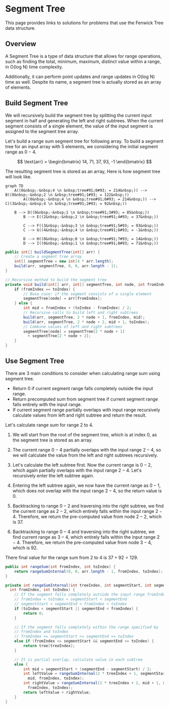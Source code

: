 
# Segment Tree

This page provides links to solutions for problems that use the Fenwick Tree data structure.

## Overview

A Segment Tree is a type of data structure that allows for range operations, such as finding the total, minimum, maximum, distinct value within a range, in $\text{O(log N)}$ time complexity.

Additionally, it can perform point updates and range updates in $\text{O(log N)}$ time as well. Despite its name, a segment tree is actually stored as an array of elements.

## Build Segment Tree

We will recursively build the segment tree by splitting the current input segment in half and generating the left and right subtrees. When the current segment consists of a single element, the value of the input segment is assigned to the segment tree array.

Let's build a range sum segment tree for following array. To build a segment tree for an input array with $5$ elements, we considering the initial segment range as $0−4$. 


$$
\text{arr} = \begin{bmatrix}
14, 71, 37, 93, -1
\end{bmatrix}
$$

The resulting segment tree is stored as an array, Here is how segment tree will look like.

<div style={{textAlign:"center"}}>

```mermaid
graph TD
    A((0&nbsp;-&nbsp;4 \n &nbsp;tree#91;0#93; = 214&nbsp;)) --> B((0&nbsp;-&nbsp;2 \n &nbsp;tree#91;1#93; = 122&nbsp;))
		A((0&nbsp;-&nbsp;4 \n &nbsp;tree#91;0#93; = 214&nbsp;)) --> C((3&nbsp;-&nbsp;4 \n &nbsp;tree#91;2#93; = 92&nbsp;))
    
    B --> D((0&nbsp;-&nbsp;1 \n &nbsp;tree#91;3#93; = 85&nbsp;))
		B --> E((2&nbsp;-&nbsp;2 \n &nbsp;tree#91;4#93; = 37&nbsp;))

		C --> F((3&nbsp;-&nbsp;3 \n &nbsp;tree#91;5#93; = 93&nbsp;))
		C --> G((4&nbsp;-&nbsp;4 \n &nbsp;tree#91;6#93; = -1&nbsp;))

		D --> H((0&nbsp;-&nbsp;0 \n &nbsp;tree#91;7#93; = 14&nbsp;))
		D --> I((0&nbsp;-&nbsp;1 \n &nbsp;tree#91;8#93; = 71&nbsp;))
```

</div>

<Tabs>
  <TabItem value="Java" label="Java" default>

```java
public int[] buildSegmentTree(int[] arr) {
    // Create a segment tree array
    int[] segmentTree = new int[4 * arr.length];
    build(arr, segmentTree, 0, 0, arr.length - 1);
}

// Recursive method to build the segment tree
private void build(int[] arr, int[] segmentTree, int node, int fromIndex, int toIndex) {
    if (fromIndex == toIndex) {
        // Base case: if the segment consists of a single element
        segmentTree[node] = arr[fromIndex];
    } else {
        int mid = fromIndex + (toIndex - fromIndex) / 2;
        // Recursive calls to build left and right subtrees
        build(arr, segmentTree, 2 * node + 1, fromIndex, mid);
        build(arr, segmentTree, 2 * node + 2, mid + 1, toIndex);
        // Combine values of left and right subtrees
        segmentTree[node] = segmentTree[2 * node + 1] 
          + segmentTree[2 * node + 2];
    }
}
```
</TabItem>
</Tabs>


## Use Segment Tree

There are $3$ main conditions to consider when calculating range sum using segment tree.

- Return $0$ if current segment range falls completely outside the input range.
- Return precomputed sum from segment tree if current segment range falls entirely with the input range. 
- If current segment range partially overlaps with input range recursively calculate values from left and right subtree and return the result.


Let's calculate range sum for range $2$ to $4$. 

1. We will start from the root of the segment tree, which is at index $0$, as the segment tree is stored as an array.

2. The current range $0-4$ partially overlaps with the input range $2-4$, so we will calculate the value from the left and right subtrees recursively.

3. Let's calculate the left subtree first. Now the current range is $0-2$, which again partially overlaps with the input range $2-4$. Let's recursively enter the left subtree again.

4. Entering the left subtree again, we now have the current range as $0-1$, which does not overlap with the input range $2-4$, so the return value is $0$.

5. Backtracking to range $0-2$ and traversing into the right subtree, we find the current range as $2-2$, which entirely falls within the input range $2-4$. Therefore, we return the pre-computed value from node $2-2$, which is $37$.

6. Backtracking to range $0-4$ and traversing into the right subtree, we find current range as $3-4$, which entirely falls within the input range $2-4$. Therefore, we return the pre-computed value from node $3-4$, which is $92$.

There final value for the range sum from $2$ to $4$ is $37 + 92 = 129$.


<Tabs>
  <TabItem value="Java" label="Java" default>

```java
public int rangeSum(int fromIndex, int toIndex) {
    return rangeSumInternal(0, 0, arr.length - 1, fromIndex, toIndex);
}

private int rangeSumInternal(int treeIndex, int segmentStart, int segmentEnd, 
  int fromIndex, int toIndex) {
    // If the segment falls completely outside the input range fromIndex toIndex
    // fromIndex < toIndex < segmentStart < segmentEnd
    // segmentStart < segmentEnd < fromIndex < toIndex
    if (toIndex < segmentStart || segmentEnd < fromIndex) {
        return 0;
    }

    // If the segment falls completely within the range specified by 
    // fromIndex and toIndex
    // fromIndex <= segmentStart <= segmentEnd <= toIndex
    else if (fromIndex <= segmentStart && segmentEnd <= toIndex) {
        return tree[treeIndex];
    }

    // It is partial overlap, calculate value in each subtree
    else {
        int mid = segmentStart + (segmentEnd - segmentStart) / 2;
        int leftValue = rangeSumInternal(2 * treeIndex + 1, segmentStart, 
          mid, fromIndex, toIndex);
        int rightValue = rangeSumInternal(2 * treeIndex + 2, mid + 1, segmentEnd, 
          fromIndex, toIndex);
        return leftValue + rightValue;
    }
}
```
</TabItem>
</Tabs>
